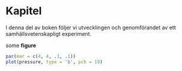 # Kapitel {#chap01}
[01-0-wc-file]: <> (17.85 %)
[01-0-comment]: <> (1 sidor)

I denna del av boken följer vi utvecklingen och genomförandet av ett samhällsvetenskapligt experiment. 

some **figure**
```r
par(mar = c(4, 4, .1, .1))
plot(pressure, type = 'b', pch = 19)
```










